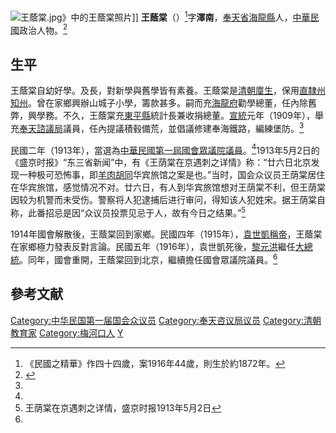 [[File:王蔭棠.jpg|thumb]]》中的王蔭棠照片]]
'''王蔭棠'''（{{bd|1872年？||？|}}）<ref>《民國之精華》作四十四歲，案1916年44歲，則生於約1872年。</ref>字'''澤南'''，[[奉天省|奉天省]][[海龍縣|海龍縣]]人，[[中華民國|中華民國]]政治人物。<ref name=mgzjh>{{cite book|author=佐藤三郎|title=民國之精華·中華民國議員列傳|year=1916年|publisher=北京寫真通信社|pages=第15頁}}</ref>

==生平==
王蔭棠自幼好學。及長，對新學與舊學皆有素養。王蔭棠是[[清朝|清朝]][[廩生|廩生]]，保用[[直隸州|直隸州]][[知州|知州]]。曾在家鄉興辦山城子小學，籌款甚多。嗣而充[[海龍府|海龍府]]勸學總董，任內除舊弊，興學務。不久，王蔭棠充[[東平縣|東平縣]]統計長兼收捐總董。[[宣統|宣統]]元年（1909年），舉充[[奉天諮議局|奉天諮議局]]議員，任內提議積毂備荒，並倡議修建奉海鐵路，編練堡防。<ref name=mgzjh/>

民國二年（1913年），當選為[[中華民國第一屆國會第一期常會議員|中華民國第一屆國會眾議院議員]]。<ref name=mgzjh/>1913年5月2日的《盛京时报》“东三省新闻”中，有《王荫棠在京遇刺之详情》称：“廿六日北京发现一种极可恐怖事，即[[羊肉胡同|羊肉胡同]]华宾旅馆之案是也。”当时，国会众议员王荫棠居住在华宾旅馆，感觉情况不对。廿六日，有人到华宾旅馆想对王荫棠不利，但王荫棠因较为机警而未受伤。警察将人犯逮捕后进行审问，得知该人犯姓宋。据王荫棠自称，此番招忌是因“众议员投票见忌于人，故有今日之结果。”<ref>王荫棠在京遇刺之详情，盛京时报1913年5月2日</ref>

1914年國會解散後，王蔭棠回到家鄉。民國四年（1915年），[[袁世凱稱帝|袁世凱稱帝]]，王蔭棠在家鄉極力發表反對言論。民國五年（1916年），袁世凱死後，[[黎元洪|黎元洪]]繼任[[中華民國大總統|大總統]]。同年，國會重開，王蔭棠回到北京，繼續擔任國會眾議院議員。<ref name=mgzjh/>

==參考文献==
{{reflist}}

{{DEFAULTSORT:Wang王}}
[[Category:中华民国第一届国会众议员|Category:中华民国第一届国会众议员]]
[[Category:奉天咨议局议员|Category:奉天咨议局议员]]
[[Category:清朝教育家|Category:清朝教育家]]
[[Category:梅河口人|Category:梅河口人]]
[[Category:王姓|Y]]